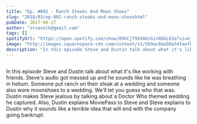 ```yaml
---
title: "Ep. #002 - Ranch Steaks And Moon Shoes"
slug: "2018/03/ep-002-ranch-steaks-and-moon-shoeshtml"
pubDate: 2017-08-27
author: "srvanelk@gmail.com"
tags: []
spotifyUrl: "https://open.spotify.com/show/09hCjT9XXAKzGin8bkLG3a?si=kjRZvQ1JTb6Ov3HVzSSlWA"
image: "http://images.squarespace-cdn.com/content/v1/5b9ac0aa50a54faef024c950/1547782361735-4IS7UZAEJDQK043MP9NX/image-asset.jpeg/img.jpg/weddingphotohangover/embed/episodes/Ep--002---Ranch-Steaks-And-Moon-Shoes-e1rii4"
description: "In this episode Steve and Dustin talk about what it's like working with friends. Steve's audio got messed up and he sounds like he was breathing in helium. Someone put ranch on their steak at a wedding and someone also wore moonshoes to a wedding. We'll let you guess who that was. Dustin makes Steve jealous by talking about a Doctor Who themed wedding he captured. Also, Dustin explains MoviePass to Steve and Steve explains to Dustin why it sounds like a terrible idea that will end with the company going bankrupt."
---
```


<figure>
  <img src="http://images.squarespace-cdn.com/content/v1/5b9ac0aa50a54faef024c950/1547782361735-4IS7UZAEJDQK043MP9NX/image-asset.jpeg/img.jpg/weddingphotohangover/embed/episodes/Ep--002---Ranch-Steaks-And-Moon-Shoes-e1rii4" alt="" />
</figure>

In this episode Steve and Dustin talk about what it's like working with friends. Steve's audio got messed up and he sounds like he was breathing in helium. Someone put ranch on their steak at a wedding and someone also wore moonshoes to a wedding. We'll let you guess who that was. Dustin makes Steve jealous by talking about a Doctor Who themed wedding he captured. Also, Dustin explains MoviePass to Steve and Steve explains to Dustin why it sounds like a terrible idea that will end with the company going bankrupt.
